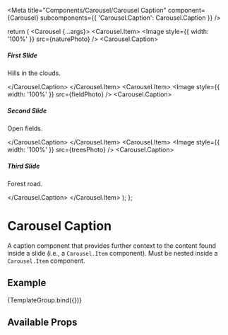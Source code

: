 

<Meta
  title="Components/Carousel/Carousel Caption"
  component={Carousel}
  subcomponents={{ 'Carousel.Caption': Carousel.Caption }}
/>

  return (
    <Carousel {...args}>
      <Carousel.Item>
        <Image style={{ width: '100%' }} src={naturePhoto} />
        <Carousel.Caption>
          <h5>First Slide</h5>
          <p>Hills in the clouds.</p>
        </Carousel.Caption>
      </Carousel.Item>
      <Carousel.Item>
        <Image style={{ width: '100%' }} src={fieldPhoto} />
        <Carousel.Caption>
          <h5>Second Slide</h5>
          <p>Open fields.</p>
        </Carousel.Caption>
      </Carousel.Item>
      <Carousel.Item>
        <Image style={{ width: '100%' }} src={treesPhoto} />
        <Carousel.Caption>
          <h5>Third Slide</h5>
          <p>Forest road.</p>
        </Carousel.Caption>
      </Carousel.Item>
    </Carousel>
  );
};

# Carousel Caption

A caption component that provides further context to the content found inside a slide (i.e., a `Carousel.Item` component). Must be nested inside a `Carousel.Item` component.

## Example

<Canvas>
  <Story name="Caption" args={{}}>
    {TemplateGroup.bind({})}
  </Story>
</Canvas>

## Available Props

<ArgsTable />
